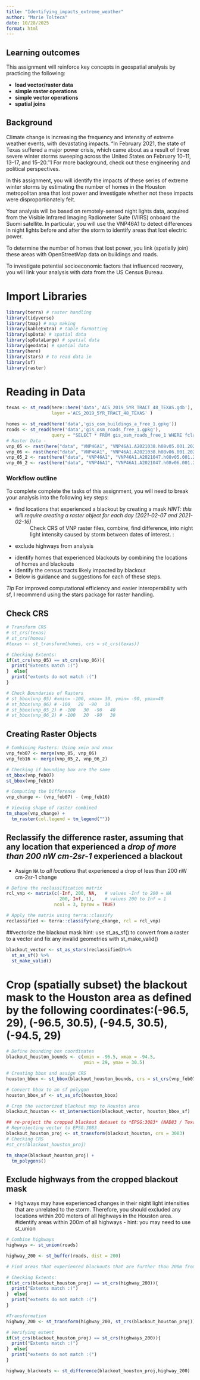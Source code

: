 ```yaml
---
title: "Identifying_impacts_extreme_weather"
author: "Marie Tolteca"
date: 10/28/2025
format: html
---
```


## Learning outcomes

This assignment will reinforce key concepts in geospatial analysis by practicing the following:

-   **load vector/raster data**
-   **simple raster operations**
-   **simple vector operations**
-   **spatial joins**

## Background

Climate change is increasing the frequency and intensity of extreme weather events, with devastating impacts. “In February 2021, the state of Texas suffered a major power crisis, which came about as a result of three severe winter storms sweeping across the United States on February 10–11, 13–17, and 15–20.”1 For more background, check out these engineering and political perspectives.

In this assignment, you will identify the impacts of these series of extreme winter storms by estimating the number of homes in the Houston metropolitan area that lost power and investigate whether not these impacts were disproportionately felt.

Your analysis will be based on remotely-sensed night lights data, acquired from the Visible Infrared Imaging Radiometer Suite (VIIRS) onboard the Suomi satellite. In particular, you will use the VNP46A1 to detect differences in night lights before and after the storm to identify areas that lost electric power.

To determine the number of homes that lost power, you link (spatially join) these areas with OpenStreetMap data on buildings and roads.

To investigate potential socioeconomic factors that influenced recovery, you will link your analysis with data from the US Census Bureau.

# Import Libraries

```r
library(terra) # raster handling
library(tidyverse)
library(tmap) # map making
library(kableExtra) # table formatting
library(spData) # spatial data
library(spDataLarge) # spatial data
library(geodata) # spatial data
library(here)
library(stars) # to read data in
library(sf)
library(raster)
```

# Reading in Data
```r
texas <- st_read(here::here('data','ACS_2019_5YR_TRACT_48_TEXAS.gdb'),
                 layer ='ACS_2019_5YR_TRACT_48_TEXAS' )

homes <- st_read(here('data','gis_osm_buildings_a_free_1.gpkg'))
roads <- st_read(here('data','gis_osm_roads_free_1.gpkg'),
                 query = "SELECT * FROM gis_osm_roads_free_1 WHERE fclass='motorway'")
# Raster Data - 
vnp_05 <- rast(here("data", "VNP46A1", "VNP46A1.A2021038.h08v05.001.2021039064328.tif"))
vnp_06 <- rast(here("data", "VNP46A1", "VNP46A1.A2021038.h08v06.001.2021039064329.tif"))
vnp_05_2 <- rast(here("data", "VNP46A1", "VNP46A1.A2021047.h08v05.001.2021048091106.tif"))
vnp_06_2 <- rast(here("data", "VNP46A1", "VNP46A1.A2021047.h08v06.001.2021048091105.tif"))

```

### Workflow outline
To complete complete the tasks of this assignment, you will need to break your analysis into the following key steps:

- find locations that experienced a blackout by creating a mask *HINT: this will require creating a raster object for each day (2021-02-07 and 2021-02-16)*
: Check CRS of VNP raster files, combine, find difference, into night light intensity caused by storm between dates of interest. 
:
- exclude highways from analysis
: 
- identify homes that experienced blackouts by combining the locations of homes and blackouts
- identify the census tracts likely impacted by blackout
- Below is guidance and suggestions for each of these steps.

*Tip*
For improved computational efficiency and easier interoperability with sf, I recommend using the stars package for raster handling.


## Check CRS
```r
# Transform CRS
# st_crs(texas)
# st_crs(homes)
#texas <- st_transform(homes, crs = st_crs(texas))

# Checking Extents:
if(st_crs(vnp_05) == st_crs(vnp_06)){
  print("Extents match :)")
}  else{
  print("extents do not match :(")
}

# Check Boundaries of Rasters
# st_bbox(vnp_05) #xmin= -100, xmax= 30, ymin= -90, ymax=40
# st_bbox(vnp_06) # -100   20  -90   30
# st_bbox(vnp_05_2) # -100   30  -90   40 
# st_bbox(vnp_06_2) # -100   20  -90   30 
```
## Creating Raster Objects
```r
# Combining Rasters: Using xmin and xmax
vnp_feb07 <- merge(vnp_05, vnp_06)
vnp_feb16 <- merge(vnp_05_2, vnp_06_2)

# Checking if bounding box are the same
st_bbox(vnp_feb07)
st_bbox(vnp_feb16)

# Computing the Difference
vnp_change <- (vnp_feb07) - (vnp_feb16)

# Viewing shape of raster combined
tm_shape(vnp_change) +
  tm_raster(col.legend = tm_legend(""))

```
## Reclassify the difference raster, assuming that any location that experienced a *drop of more than 200 nW cm-2sr-1* experienced a blackout
- Assign `NA` to *all locations* that experienced a drop of less than 200 nW cm-2sr-1 change

```r
# Define the reclassification matrix 
rcl_vnp <- matrix(c(-Inf, 200, NA,   # values -Inf to 200 = NA
                    200, Inf, 1),    # values 200 to Inf = 1
                  ncol = 3, byrow = TRUE)

# Apply the matrix using terra::classify
reclassified <- terra::classify(vnp_change, rcl = rcl_vnp)
```

##vectorize the blackout mask
hint: use st_as_sf() to convert from a raster to a vector and fix any invalid geometries with st_make_valid()
```r
blackout_vector <- st_as_stars(reclassified)%>% 
  st_as_sf() %>% 
  st_make_valid()
```
# Crop (spatially subset) the blackout mask to the Houston area as defined by the following coordinates:(-96.5, 29), (-96.5, 30.5), (-94.5, 30.5), (-94.5, 29)
```r
# Define bounding box coordinates
blackout_houston_bounds <- c(xmin = -96.5, xmax = -94.5,
                             ymin = 29, ymax = 30.5)

# Creating bbox and assign CRS
houston_bbox <- st_bbox(blackout_houston_bounds, crs = st_crs(vnp_feb07))

# Convert bbox to an sf polygon
houston_bbox_sf <- st_as_sfc(houston_bbox)

# Crop the vectorized blackout map to Houston area
blackout_houston <- st_intersection(blackout_vector, houston_bbox_sf)

```
```r
## re-project the cropped blackout dataset to *EPSG:3083* (NAD83 / Texas Centric Albers Equal Area)?
# Reprojecting vector to EPSG:3083
blackout_houston_proj <- st_transform(blackout_houston, crs = 3083)
# Checking CRS
#st_crs(blackout_houston_proj)

tm_shape(blackout_houston_proj) +
  tm_polygons()
```
## Exclude highways from the cropped blackout mask
- Highways may have experienced changes in their night light intensities that are unrelated to the storm. Therefore, you should excluded any locations within 200 meters of all highways in the Houston area.
#identify areas within 200m of all highways - hint: you may need to use st_union
```r
# Combine highways
highways <- st_union(roads)

highway_200 <- st_buffer(roads, dist = 200)

# Find areas that experienced blackouts that are further than 200m from a highway

# Checking Extents:
if(st_crs(blackout_houston_proj) == st_crs(highway_200)){
  print("Extents match :)")
}  else{
  print("extents do not match :(")
}

#Transformation
highway_200 <- st_transform(highway_200, st_crs(blackout_houston_proj))

# Verifying extent
if(st_crs(blackout_houston_proj) == st_crs(highways_200)){
  print("Extents match :)")
}  else{
  print("extents do not match :(")
}

highway_blackouts <- st_difference(blackout_houston_proj,highway_200)

```

